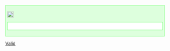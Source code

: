 <div style="border: #77FF77 solid 1px; text-align: left; padding:5px; clear: both; background-color: #DDFFDD">[[Image:Crystal Clear action apply.png|20px]] {{{1}}}<div style="border: #77FF77 solid 1px; text-align: left; padding:5px; clear: both; background-color: #FFFFFF;">{{{2}}}</div>{{{3}}}</div>
<noinclude>[[Category:Code templates|Valid]]</noinclude>
